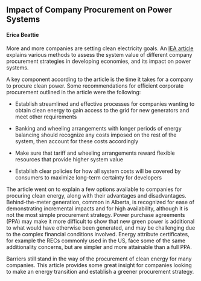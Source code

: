 ## Impact of Company Procurement on Power Systems
#### Erica Beattie

More and more companies are setting clean electricity goals. An [IEA  article](https://www.iea.org/articles/methodology-to-assess-the-system-value-of-different-corporate-procurement-strategies-in-developing-economies) explains various methods to assess the system value of different company procurement strategies in developing economies, and its impact on power systems. 

A key component according to the article is the time it takes for a company to procure clean power. Some recommendations for efficient corporate procurement outlined in the article were the following:

- Establish streamlined and effective processes for companies wanting to obtain clean energy to gain access to the grid for new generators and meet other requirements

- Banking and wheeling arrangements with longer periods of energy balancing should recognize any costs imposed on the rest of the system, then account for these costs accordingly

- Make sure that tariff and wheeling arrangements reward flexible resources that provide higher system value

- Establish clear policies for how all system costs will be covered by consumers to maximize long-term certainty for developers

The article went on to explain a few options available to companies for procuring clean energy, along with their advantages and disadvantages. Behind-the-meter generation, common in Alberta, is recognized for ease of demonstrating incremental impacts and for high availability, although it is not the most simple procurement strategy. Power purchase agreements (PPA) may make it more difficult to show that new green power is additional to what would have otherwise been generated, and may be challenging due to the complex financial conditions involved. Energy attribute certificates, for example the RECs commonly used in the US, face some of the same additionality concerns, but are simpler and more attainable than a full PPA.

Barriers still stand in the way of the procurement of clean energy for many companies. This article provides some great insight for companies looking to make an energy transition and establish a greener procurement strategy.